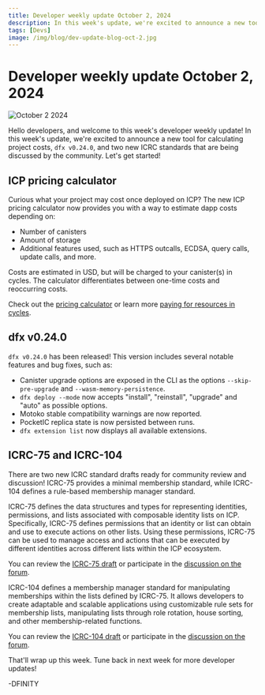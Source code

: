 ```yaml
---
title: Developer weekly update October 2, 2024
description: In this week's update, we're excited to announce a new tool for calculating project costs, `dfx v0.24.0`, and two new ICRC standards that are being discussed by the community.
tags: [Devs]
image: /img/blog/dev-update-blog-oct-2.jpg
---
```


# Developer weekly update October 2, 2024

![October 2 2024](../../static/img/blog/dev-update-blog-oct-2.jpg)

Hello developers, and welcome to this week's developer weekly update! In this week's update, we're excited to announce a new tool for calculating project costs, `dfx v0.24.0`, and two new ICRC standards that are being discussed by the community. Let's get started!

## ICP pricing calculator

Curious what your project may cost once deployed on ICP? The new ICP pricing calculator now provides you with a way to estimate dapp costs depending on:

- Number of canisters
- Amount of storage
- Additional features used, such as HTTPS outcalls, ECDSA, query calls, update calls, and more.

Costs are estimated in USD, but will be charged to your canister(s) in cycles. The calculator differentiates between one-time costs and reoccurring costs.

Check out the [pricing calculator](https://3d5wy-5aaaa-aaaag-qkhsq-cai.icp0.io/) or learn more [paying for resources in cycles](/docs/building-apps/essentials/gas-cost).

## dfx v0.24.0

`dfx v0.24.0` has been released! This version includes several notable features and bug fixes, such as:

- Canister upgrade options are exposed in the CLI as the options `--skip-pre-upgrade` and `--wasm-memory-persistence`.
- `dfx deploy --mode` now accepts "install", "reinstall", "upgrade" and "auto" as possible options.
- Motoko stable compatibility warnings are now reported.
- PocketIC replica state is now persisted between runs.
- `dfx extension list` now displays all available extensions.

## ICRC-75 and ICRC-104

There are two new ICRC standard drafts ready for community review and discussion! ICRC-75 provides a minimal membership standard, while ICRC-104 defines a rule-based membership manager standard.

ICRC-75 defines the data structures and types for representing identities, permissions, and lists associated with composable identity lists on ICP. Specifically, ICRC-75 defines permissions that an identity or list can obtain and use to execute actions on other lists. Using these permissions, ICRC-75 can be used to manage access and actions that can be executed by different identities across different lists within the ICP ecosystem.

You can review the [ICRC-75 draft](https://github.com/icdevsorg/icrc75.mo/blob/main/icrc75-standard.md) or participate in the [discussion on the forum](https://forum.dfinity.org/t/icrc-75-minimal-membership-standard/35753).

ICRC-104 defines a membership manager standard for manipulating memberships within the lists defined by ICRC-75. It allows developers to create adaptable and scalable applications using customizable rule sets for membership lists, manipulating lists through role rotation, house sorting, and other membership-related functions.

You can review the [ICRC-104 draft](https://github.com/dfinity/ICRC/issues/104) or participate in the [discussion on the forum](https://forum.dfinity.org/t/icrc-104-rule-based-membership-manager-standard/35756).

That'll wrap up this week. Tune back in next week for more developer updates!

-DFINITY